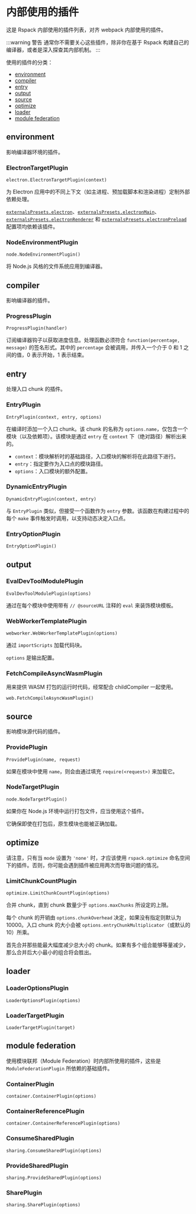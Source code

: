 
<WebpackLicense from="https://webpack.docschina.org/plugins/internal-plugins/" />

# 内部使用的插件

这是 Rspack 内部使用的插件列表，对齐 webpack 内部使用的插件。

:::warning 警告
通常你不需要关心这些插件，除非你在基于 Rspack 构建自己的编译器，或者是深入探查其内部机制。
:::

使用的插件的分类：

- [environment](#environment)
- [compiler](#compiler)
- [entry](#entry)
- [output](#output)
- [source](#source)
- [optimize](#optimize)
- [loader](#loader)
- [module federation](#module-federation)

## environment

影响编译器环境的插件。

### ElectronTargetPlugin

`electron.ElectronTargetPlugin(context)`

为 Electron 应用中的不同上下文（如主进程、预加载脚本和渲染进程）定制外部依赖处理。

[`externalsPresets.electron`](/config/externals#electron)、[`externalsPresets.electronMain`](/config/externals#electronmain)、[`externalsPresets.electronRenderer`](/config/externals#electronrenderer) 和 [`externalsPresets.electronPreload`](/config/externals#electronpreload) 配置项均依赖该插件。

### NodeEnvironmentPlugin

`node.NodeEnvironmentPlugin()`

将 Node.js 风格的文件系统应用到编译器。

## compiler

影响编译器的插件。

### ProgressPlugin

`ProgressPlugin(handler)`

订阅编译器钩子以获取进度信息。处理函数必须符合 `function(percentage, message)` 的签名形式。其中的 `percentage` 会被调用，并传入一个介于 0 和 1 之间的值，0 表示开始，1 表示结束。

## entry

处理入口 chunk 的插件。

### EntryPlugin

`EntryPlugin(context, entry, options)`

在编译时添加一个入口 chunk。该 chunk 的名称为 `options.name`，仅包含一个模块（以及依赖项）。该模块是通过 `entry` 在 `context` 下（绝对路径）解析出来的。

- `context`：模块解析时的基础路径，入口模块的解析将在此路径下进行。
- `entry`：指定要作为入口点的模块路径。
- `options`：入口模块的额外配置。

### DynamicEntryPlugin

`DynamicEntryPlugin(context, entry)`

与 `EntryPlugin` 类似，但接受一个函数作为 `entry` 参数。该函数在构建过程中的每个 `make` 事件触发时调用，以支持动态决定入口点。

### EntryOptionPlugin

`EntryOptionPlugin()`

## output

### EvalDevToolModulePlugin

`EvalDevToolModulePlugin(options)`

通过在每个模块中使用带有 `// @sourceURL` 注释的 `eval` 来装饰模块模板。

### WebWorkerTemplatePlugin

`webworker.WebWorkerTemplatePlugin(options)`

通过 `importScripts` 加载代码块。

`options` 是输出配置。

### FetchCompileAsyncWasmPlugin

用来提供 WASM 打包的运行时代码，经常配合 childCompiler 一起使用。

`web.FetchCompileAsyncWasmPlugin()`

## source

影响模块源代码的插件。

### ProvidePlugin

`ProvidePlugin(name, request)`

如果在模块中使用 `name`，则会由通过填充 `require(<request>)` 来加载它。

### NodeTargetPlugin

`node.NodeTargetPlugin()`

如果你在 Node.js 环境中运行打包文件，应当使用这个插件。

它确保即使在打包后，原生模块也能被正确加载。

## optimize

请注意，只有当 `mode` 设置为 `'none'` 时，才应该使用 `rspack.optimize` 命名空间下的插件。否则，你可能会遇到插件被应用两次而导致问题的情况。

### LimitChunkCountPlugin

`optimize.LimitChunkCountPlugin(options)`

合并 chunk，直到 chunk 数量少于 `options.maxChunks` 所设定的上限。

每个 chunk 的开销由 `options.chunkOverhead` 决定，如果没有指定则默认为 10000。入口 chunk 的大小会被 `options.entryChunkMultiplicator`（或默认的 10）所乘。

首先合并那些能最大幅度减少总大小的 chunk。如果有多个组合能够等量减少，那么合并后大小最小的组合将会胜出。

## loader

### LoaderOptionsPlugin

`LoaderOptionsPlugin(options)`

### LoaderTargetPlugin

`LoaderTargetPlugin(target)`

## module federation

使用模块联邦（Module Federation）时内部所使用的插件，这些是 `ModuleFederationPlugin` 所依赖的基础插件。

### ContainerPlugin

`container.ContainerPlugin(options)`

### ContainerReferencePlugin

`container.ContainerReferencePlugin(options)`

### ConsumeSharedPlugin

`sharing.ConsumeSharedPlugin(options)`

### ProvideSharedPlugin

`sharing.ProvideSharedPlugin(options)`

### SharePlugin

`sharing.SharePlugin(options)`
